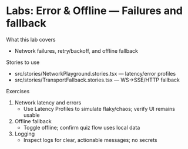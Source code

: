 # Labs: Error & Offline — Failures and fallback


<Meta title="Labs/Error & Offline" />

What this lab covers
- Network failures, retry/backoff, and offline fallback

Stories to use
- src/stories/NetworkPlayground.stories.tsx — latency/error profiles
- src/stories/TransportFallback.stories.tsx — WS→SSE/HTTP fallback

Exercises
1) Network latency and errors
   - Use Latency Profiles to simulate flaky/chaos; verify UI remains usable
2) Offline fallback
   - Toggle offline; confirm quiz flow uses local data
3) Logging
   - Inspect logs for clear, actionable messages; no secrets

